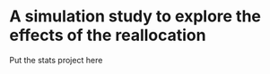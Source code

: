 # A simulation study to explore the effects of the reallocation {#effects}


Put the stats project here